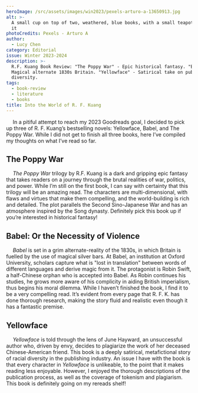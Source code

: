 ```yaml
---
heroImage: /src/assets/images/win2023/pexels-arturo-a-13650913.jpg
alt: >-
  A small cup on top of two, weathered, blue books, with a small teapot besides
  it
photoCredits: Pexels - Arturo A
author:
  - Lucy Chen
category: Editorial
issue: Winter 2023-2024
description: >-
  R.F. Kuang Book Review: "The Poppy War" - Epic historical fantasy. "Babel" -
  Magical alternate 1830s Britain. "Yellowface" - Satirical take on publishing
  diversity.
tags:
  - book-review
  - literature
  - books
title: Into the World of R. F. Kuang
---
```


&emsp; In a pitiful attempt to reach my 2023 Goodreads goal, I decided to pick up three of R. F. Kuang’s bestselling novels: Yellowface, Babel, and The Poppy War. While I did not get to finish all three books, here I’ve compiled my thoughts on what I’ve read so far.

## The Poppy War

&emsp; _The Poppy War_ trilogy by R.F. Kuang is a dark and gripping epic fantasy that takes readers on a journey through the brutal realities of war, politics, and power. While I’m still on the first book, I can say with certainty that this trilogy will be an amazing read. The characters are multi-dimensional, with flaws and virtues that make them compelling, and the world-building is rich and detailed. The plot parallels the Second Sino-Japanese War and has an atmosphere inspired by the Song dynasty. Definitely pick this book up if you’re interested in historical fantasy!

## Babel: Or the Necessity of Violence

&emsp; _Babel_ is set in a grim alternate-reality of the 1830s, in which Britain is fuelled by the use of magical silver bars. At Babel, an institution at Oxford University, scholars capture what is "lost in translation" between words of different languages and derive magic from it. The protagonist is Robin Swift, a half-Chinese orphan who is accepted into Babel. As Robin continues his studies, he grows more aware of his complicity in aiding British imperialism, thus begins his moral dilemma. While I haven’t finished the book, I find it to be a very compelling read. It’s evident from every page that R. F. K. has done thorough research, making the story fluid and realistic even though it has a fantastic premise.

## Yellowface

&emsp; _Yellowface_ is told through the lens of June Hayward, an unsuccessful author who, driven by envy, decides to plagiarize the work of her deceased Chinese-American friend. This book is a deeply satirical, metafictional story of racial diversity in the publishing industry. An issue I have with the book is that every character in _Yellowface_ is unlikeable, to the point that it makes reading less enjoyable. However, I enjoyed the thorough descriptions of the publication process, as well as the coverage of tokenism and plagiarism. This book is definitely going on my rereads shelf!

